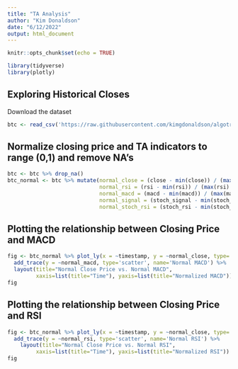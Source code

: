 ```yaml
---
title: "TA Analysis"
author: "Kim Donaldson"
date: "6/12/2022"
output: html_document
---
```


```r
knitr::opts_chunk$set(echo = TRUE)
```


```r
library(tidyverse)
library(plotly)
```


## Exploring Historical Closes

Download the dataset

```r
btc <- read_csv('https://raw.githubusercontent.com/kimgdonaldson/algotrade/main/btc-06-12-22.csv')
```


## Normalize closing price and TA indicators to range (0,1) and remove NA's

```r
btc <- btc %>% drop_na()
btc_normal <- btc %>% mutate(normal_close = (close - min(close)) / (max(close) - min(close)),
                             normal_rsi = (rsi - min(rsi)) / (max(rsi) - min(rsi)),
                             normal_macd = (macd - min(macd)) / (max(macd) - min(macd)),
                             normal_signal = (stoch_signal - min(stoch_signal)) /  (max(stoch_signal) - min(stoch_signal)),
                             normal_stoch_rsi = (stoch_rsi - min(stoch_rsi)) / max(stoch_rsi) - min(stoch_rsi))
```

## Plotting the relationship between Closing Price and MACD

```r
fig <- btc_normal %>% plot_ly(x = ~timestamp, y = ~normal_close, type='scatter', name='Normal Close') %>%
  add_trace(y = ~normal_macd, type='scatter', name='Normal MACD') %>%
  layout(title="Normal Close Price vs. Normal MACD", 
         xaxis=list(title="Time"), yaxis=list(title="Normalized MACD"))
fig
```


## Plotting the relationship between Closing Price and RSI 

```r
fig <- btc_normal %>% plot_ly(x = ~timestamp, y = ~normal_close, type='scatter', name='Normal Close') %>%
  add_trace(y = ~normal_rsi, type='scatter', name='Normal RSI') %>% 
    layout(title="Normal Close Price vs. Normal RSI", 
         xaxis=list(title="Time"), yaxis=list(title="Normalized RSI"))
fig
```


